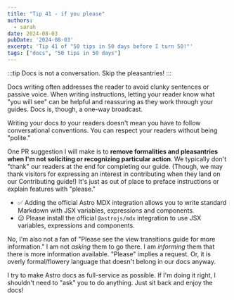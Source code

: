 ```yaml
---
title: "Tip 41 - if you please"
authors:
  - sarah
date: 2024-08-03
pubDate: '2024-08-03'
excerpt: 'Tip 41 of "50 tips in 50 days before I turn 50!"'
tags: ["docs", "50 tips in 50 days"]
---
```


:::tip
Docs is not a conversation. Skip the pleasantries!
:::

Docs writing often addresses the reader to avoid clunky sentences or passive voice. When writing instructions, letting your reader know what "you will see" can be helpful and reassuring as they work through your guides. Docs is, though, a one-way broadcast.

Writing your docs *to* your readers doesn't mean you have to follow conversational conventions. You can respect your readers without being "polite."

One PR suggestion I will make is to **remove formalities and pleasantries when I'm not soliciting or recognizing particular action**. We typically don't "thank" our readers at the end for completing our guide. (Though, we may thank visitors for expressing an interest in contributing when they land on our Contributing guide!) It's just as out of place to preface instructions or explain features with "please."

- ✅ Adding the official Astro MDX integration allows you to write standard Markdown with JSX variables, expressions and components.
- 😐 Please install the official `@astrojs/mdx` integration to use JSX variables, expressions and components.

No, I'm also not a fan of "Please see the view transitions guide for more information." I am not *asking* them to go there. I am *informing* them that there is more information available. "Please" implies a request. Or, it is overly formal/flowery language that doesn't belong in our docs anyway.

I try to make Astro docs as full-service as possible. If I'm doing it right, I shouldn't need to "ask" you to do anything. Just sit back and enjoy the docs!



<LinkCard title="See the whole list of tips!" href="/blog/50-docs-tips-in-50-days" />